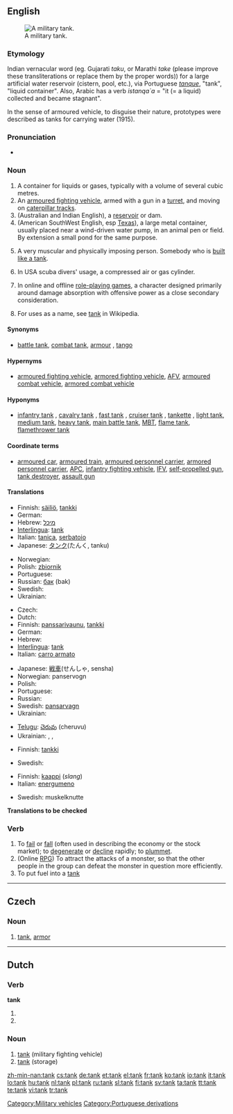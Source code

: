 ==English==
[[Image:US_Army_M1A1_Abrams_main_battle_tank.jpg|thumb|right|A military tank.]]

===Etymology===
Indian vernacular word (eg. Gujarati ''taku'', or Marathi ''take'' (please improve these transliterations or replace them by the proper words)) for a large artificial water reservoir (cistern, pool, etc.), via Portuguese ''[[tanque]]'', "tank", "liquid container". Also, Arabic has a verb ''istanqa`a'' = "it (= a liquid) collected and became stagnant".

In the sense of armoured vehicle, to disguise their nature, prototypes were described as tanks for carrying water (1915).

===Pronunciation===
* {{rhymes|æŋk}}

===Noun===
{{en-noun}}

# A container for liquids or gases, typically with a volume of several cubic metres.
# An [[armoured fighting vehicle]], armed with a gun in a [[turret]], and moving on [[caterpillar track]]s.
# (Australian and Indian English), a [[reservoir]] or dam.
# (American SouthWest English, esp [[Texas]]), a large metal container, usually placed near a wind-driven water pump, in an animal pen or field.  By extension a small pond for the same purpose.
# {{slang}} A very muscular and physically imposing person. Somebody who is [[built like a tank]].
# In USA scuba divers' usage, a compressed air or gas cylinder.
# {{gaming|video games|online games}} In online and offline [[role-playing game]]s, a character designed primarily around damage absorption with offensive power as a close secondary consideration.
# For uses as a name, see [[w:Tank|tank]] in Wikipedia.

====Synonyms====
* {{sense|military fighting vehicle}} [[battle tank]], [[combat tank]], [[armour]] {{qualifier|mass noun}}, [[tango]] {{qualifier|military|slang|Canada}}

====Hypernyms====
* {{sense|military fighting vehicle}} [[armoured fighting vehicle]], [[armored fighting vehicle]], [[AFV]], [[armoured combat vehicle]], [[armored combat vehicle]]

====Hyponyms====
* {{sense|military fighting vehicle}} [[infantry tank]] {{qualifier|historical}}, [[cavalry tank]] {{qualifier|historical}}, [[fast tank]] {{qualifier|historical}}, [[cruiser tank]] {{qualifier|historical}}, [[tankette]] {{qualifier|historical}}, [[light tank]], [[medium tank]], [[heavy tank]], [[main battle tank]], [[MBT]], [[flame tank]], [[flamethrower tank]]

====Coordinate terms====
* {{sense|military fighting vehicle}} [[armoured car]], [[armoured train]], [[armoured personnel carrier]], [[armored personnel carrier]], [[APC]], [[infantry fighting vehicle]], [[IFV]], [[self-propelled gun]], [[tank destroyer]], [[assault gun]]

====Translations====
{{trans-top|container}}
* Finnish: [[säiliö]], [[tankki]]
* German: {{t-|de|Tank|m}}
* Hebrew: [[מיכל]] {{m}}
* [[Interlingua]]: [[tank]]
* Italian: [[tanica]], [[serbatoio]]
* Japanese: [[タンク]](たんく, tanku)
{{trans-mid}}
* Norwegian: {{t-|no|tank}}
* Polish: [[zbiornik]] {{m}}
* Portuguese: {{t+|pt|tanque|m}}
* Russian: [[бак]] (bak) {{m}}
* Swedish: {{t+|sv|tank}}
* Ukrainian: {{t-|uk|бак|m|tr=bak|sc=Cyrl|xs=Ukrainian}}
{{trans-bottom}}

{{trans-top|military fighting vehicle}}
* Czech: {{t+|cs|tank|m}}
* Dutch: {{t+|nl|tank|m}}
* Finnish: [[panssarivaunu]], [[tankki]]
* German: {{t+|de|Panzer|m}}
* Hebrew: {{t+|he|טנק|m|sc=Hebr}}
* [[Interlingua]]: [[tank]]
* Italian: [[carro armato]]
{{trans-mid}}
* Japanese: [[戦車]](せんしゃ, sensha)
* Norwegian: panservogn
* Polish: {{t+|pl|czołg|m}}
* Portuguese: {{t+|pt|tanque|m}}
* Russian: {{t+|ru|танк|m|tr=tank|sc=Cyrl}}
* Swedish: [[pansarvagn]] {{c}}
* Ukrainian: {{t-|uk|танк|m|tr=tank|sc=Cyrl|xs=Ukrainian}}
{{trans-bottom}}

{{trans-top|reservoir}}
* [[Telugu]]: [[చెరువు]] (cheruvu)
* Ukrainian: {{t|uk|водоймище|n|tr=vodójmyšče|sc=Cyrl|xs=Ukrainian}}, {{t|uk|водосховище|n|tr=vodosxóvyšče|sc=Cyrl|xs=Ukrainian}}, {{t|uk|резервуар|m|tr=rezervuár|sc=Cyrl|xs=Ukrainian}}
{{trans-mid}}
{{trans-bottom}}

{{trans-top|role playing character}}
* Finnish: [[tankki]]
{{trans-mid}}
* Swedish: {{t+|sv|tank}}
{{trans-bottom}}

{{trans-top|muscular and physically intense person}}
* Finnish: [[kaappi]] (''slang'')
* Italian: [[energumeno]]
{{trans-mid}}
* Swedish: muskelknutte
{{trans-bottom}}

'''Translations to be checked'''

===Verb===
{{en-verb}}

# To [[fail]] or [[fall]] (often used in describing the economy or the stock market); to [[degenerate]] or [[decline]] rapidly; to [[plummet]].
# (Online [[RPG]]) To attract the attacks of a monster, so that the other people in the group can defeat the monster in question more efficiently.
# To put fuel into a [[tank]]

[[Category:Military vehicles]]
[[Category:Portuguese derivations]]

----

==Czech==

===Noun===
{{infl|cs|noun|g=m}}

# [[#English|tank]], [[armor]]

----

==Dutch==

===Verb===
'''tank'''

# {{nl-verb-form|p=first|n=singular|t=present tense|tanken}}
# {{nl-verb-form|m=imperative|tanken}}

===Noun===
{{infl|nl|noun|g=m|plural|tanks}}

# [[#English|tank]] (military fighting vehicle)
# [[#English|tank]] (storage)

[[zh-min-nan:tank]]
[[cs:tank]]
[[de:tank]]
[[et:tank]]
[[el:tank]]
[[fr:tank]]
[[ko:tank]]
[[io:tank]]
[[it:tank]]
[[lo:tank]]
[[hu:tank]]
[[nl:tank]]
[[pl:tank]]
[[ru:tank]]
[[sl:tank]]
[[fi:tank]]
[[sv:tank]]
[[ta:tank]]
[[tt:tank]]
[[te:tank]]
[[vi:tank]]
[[tr:tank]]